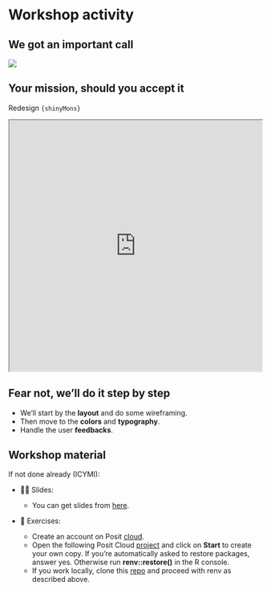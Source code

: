 # Workshop activity {data-stack-name="Workshop activity"}

## We got an important call

![](./../../assets/images/0-welcome/prof-chen.jpg){width="100%," fig-align="center"}

## Your mission, should you accept it

Redesign `{shinyMons}`

```{=html}
<iframe width="100%" height="500" src="https://dgranjon.shinyapps.io/shinyMons" title="Quarto Documentation"></iframe>
```

## Fear not, we'll do it step by step

:::{.incremental}
- We'll start by the __layout__ and do some wireframing.
- Then move to the __colors__ and __typography__.
- Handle the user __feedbacks__.
:::

## Workshop material

If not done already (ICYMI):

:::{.incremental}
- 🧑‍🏫 Slides:
    - You can get slides from [here](https://github.com/posit-conf-2023/shiny-r-ui).

- 🥼 Exercises:

    - Create an account on Posit [cloud](https://posit.cloud/).
    - Open the following Posit Cloud [project](https://posit.cloud/spaces/400773/join?access_code=ajwkws91bhF-IhEXDVWH9-0mukSUF3jiETCkzrgt) and click on __Start__ to create your own copy. If you’re automatically asked to restore packages, answer yes. Otherwise run __renv::restore()__ in the R console.
    - If you work locally, clone this [repo](https://github.com/posit-conf-2023/shiny-r-ui-exercises/tree/main) and proceed with renv as described above.
:::